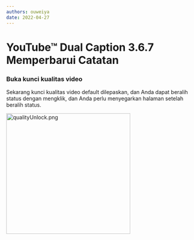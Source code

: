 ```yaml
---
authors: ouweiya
date: 2022-04-27
---
```





# YouTube™ Dual Caption 3.6.7 Memperbarui Catatan

### Buka kunci kualitas video

Sekarang kunci kualitas video default dilepaskan, dan Anda dapat beralih status dengan mengklik, dan Anda perlu menyegarkan halaman setelah beralih status.

<img src={qualityUnlock} alt="qualityUnlock.png" width="330" height="320" />

<WebStore />